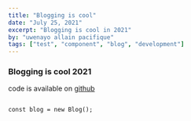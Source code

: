 ```yaml
---
title: "Blogging is cool"
date: "July 25, 2021"
excerpt: "Blogging is cool in 2021"
by: "uwenayo allain pacifique"
tags: ["test", "component", "blog", "development"]
---
```


### Blogging is cool 2021

code is available on [github](https://github.com/uwenayoallain)

```jsx:jsx

const blog = new Blog();

```

